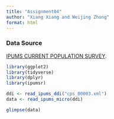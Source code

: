 ```yaml
---
title: "Assignment04"
author: "Xiang Xiang and Weijing Zhong"
format: html
---
```


### Data Source
[IPUMS CURRENT POPULATION SURVEY](https://cps.ipums.org/cps/index.shtml).

```r

library(ggplot2)
library(tidyverse)
library(dplyr)
library(ipumsr)

ddi <- read_ipums_ddi("cps_00003.xml")
data <- read_ipums_micro(ddi)

glimpse(data)

```

\newpage

```r

```

\newpage

```r

```

\newpage

```r

```

\newpage

```r

```